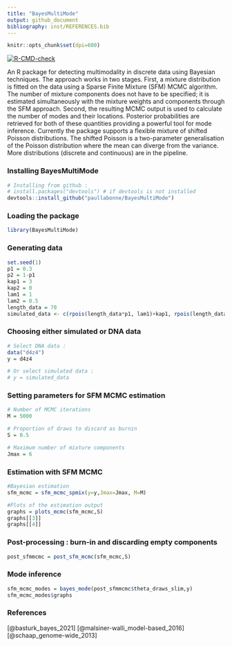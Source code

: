 ```yaml
---
title: "BayesMultiMode"
output: github_document
bibliography: inst/REFERENCES.bib
---
```


```r
knitr::opts_chunk$set(dpi=600)
```
<!-- badges: start -->
[![R-CMD-check](https://github.com/paullabonne/BayesMultiMode/actions/workflows/R-CMD-check.yaml/badge.svg)](https://github.com/paullabonne/BayesMultiMode/actions/workflows/R-CMD-check.yaml)
<!-- badges: end -->

An R package for detecting multimodality in discrete data using Bayesian techniques. The approach works in two stages. First, a mixture distribution is fitted on the data using a Sparse Finite Mixture (SFM) MCMC algorithm. The number of mixture components does not have to be specified; it is estimated simultaneously with the mixture weights and components through the SFM approach. Second, the resulting MCMC output is used to calculate the number of modes and their locations. Posterior probabilities are retrieved for both of these quantities providing a powerful tool for mode inference. Currently the package supports a flexible mixture of shifted Poisson distributions. The shifted Poisson is a two-parameter generalisation of the Poisson distribution where the mean can diverge from the variance. More distributions (discrete and continuous) are in the pipeline.

### Installing BayesMultiMode
```r
# Installing from github :
# install.packages("devtools") # if devtools is not installed 
devtools::install_github("paullabonne/BayesMultiMode")
```

### Loading the package
```r
library(BayesMultiMode)
```

### Generating data
```r
set.seed(1)
p1 = 0.3
p2 = 1-p1
kap1 = 3
kap2 = 0
lam1 = 1
lam2 = 0.5
length_data = 70
simulated_data <- c(rpois(length_data*p1, lam1)+kap1, rpois(length_data*p2, lam2)+kap2)
```

### Choosing either simulated or DNA data
```r
# Select DNA data :
data("d4z4")
y = d4z4

# Or select simulated data :
# y = simulated_data
```

### Setting parameters for SFM MCMC estimation
```r
# Number of MCMC iterations 
M = 5000 

# Proportion of draws to discard as burnin
S = 0.5 

# Maximum number of mixture components 
Jmax = 6
```

### Estimation with SFM MCMC
```r
#Bayesian estimation
sfm_mcmc = sfm_mcmc_spmix(y=y,Jmax=Jmax, M=M)

#Plots of the estimation output
graphs = plots_mcmc(sfm_mcmc,S)
graphs[[3]]
graphs[[4]]
```

### Post-processing : burn-in and discarding empty components
```r
post_sfmmcmc = post_sfm_mcmc(sfm_mcmc,S)
```

### Mode inference
```r
sfm_mcmc_modes = bayes_mode(post_sfmmcmc$theta_draws_slim,y)
sfm_mcmc_modes$graphs
```

### References
[@basturk_bayes_2021]
[@malsiner-walli_model-based_2016]
[@schaap_genome-wide_2013]
